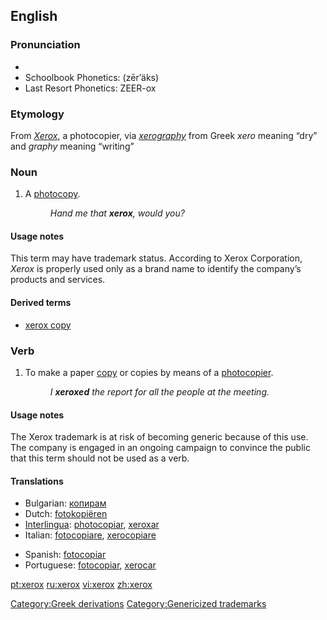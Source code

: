 {{see|Xerox}}

==English==

===Pronunciation===
*{{IPA|/ˈziɹ.ɑks/}}
*Schoolbook Phonetics: (zērʹäks)
*Last Resort Phonetics: ZEER-ox

===Etymology===
From ''[[Xerox]]'', a photocopier, via ''[[xerography]]'' from Greek ''xero'' meaning “dry” and ''graphy'' meaning “writing”

===Noun===
{{en-noun|es}}

# {{slang}} A [[photocopy]].
#: ''Hand me that '''xerox''', would you?''

====Usage notes====
This term may have trademark status. According to Xerox Corporation, ''Xerox'' is properly used only as a brand name to identify the company’s products and services.

====Derived terms====
* [[xerox copy]]

===Verb===
{{en-verb|xerox|es}}

# {{slang}} To make a paper [[copy]] or copies by means of a [[photocopier]].
#: ''I '''xeroxed''' the report for all the people at the meeting.''

====Usage notes====
The Xerox trademark is at risk of becoming generic because of this use. The company is engaged in an ongoing campaign to convince the public that this term should not be used as a verb.

====Translations====
{{trans-top|make photocopies}}
*Bulgarian: [[копирам]]
*Dutch: [[fotokopiëren]]
*[[Interlingua]]: [[photocopiar]], [[xeroxar]]
*Italian: [[fotocopiare]], [[xerocopiare]]
{{trans-mid}}
*Spanish: [[fotocopiar]]
*Portuguese: [[fotocopiar]], [[xerocar]]
{{trans-bottom}}

[[Category:Greek derivations]]
[[Category:Genericized trademarks]]

[[pt:xerox]]
[[ru:xerox]]
[[vi:xerox]]
[[zh:xerox]]